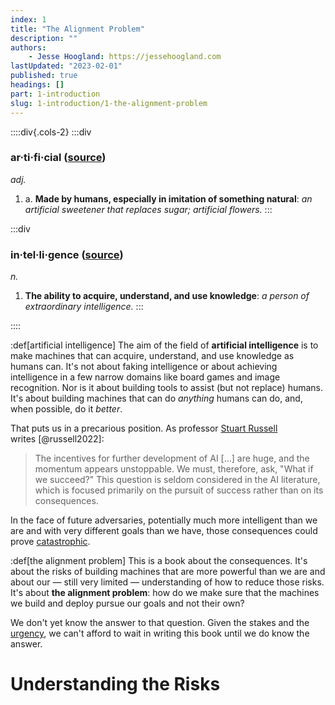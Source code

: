 ```yaml
---
index: 1
title: "The Alignment Problem"
description: ""
authors: 
    - Jesse Hoogland: https://jessehoogland.com
lastUpdated: "2023-02-01"
published: true
headings: [] 
part: 1-introduction
slug: 1-introduction/1-the-alignment-problem
---
```


::::div{.cols-2}
:::div
### ar·ti·fi·cial ([source](https://www.ahdictionary.com/wordd/search.html?q=intelligence))
*adj.*
1. a. **Made by humans, especially in imitation of something natural**: *an artificial sweetener that replaces sugar; artificial flowers.*
:::

:::div
### in·tel·li·gence ([source](https://www.ahdictionary.comd/search.html?q=intelligence))
*n.*
1. **The ability to acquire, understand, and use knowledge**: *a person of extraordinary intelligence.*
:::

::::

:def[artificial intelligence]
The aim of the field of **artificial intelligence** is to make machines that can acquire, understand, and use knowledge as humans can. It's not about faking intelligence or about achieving intelligence in a few narrow domains like board games and image recognition. Nor is it about building tools to assist (but not replace) humans. It's about building machines that can do *anything* humans can do, and, when possible, do it *better*.

That puts us in a precarious position. As professor [Stuart Russell](russell) writes&nbsp;[@russell2022]:

> The incentives for further development of AI [...] are huge, and the momentum appears unstoppable. We must, therefore, ask, "What if we succeed?" This question is seldom considered in the AI literature, which is focused primarily on the pursuit of success rather than on its consequences.

In the face of future adversaries, potentially much more intelligent than we are and with very different goals than we have, those consequences could prove [catastrophic](#understanding-the-risks).

:def[the alignment problem]
This is a book about the consequences. It's about the risks of building machines that are more powerful than we are and about our — still very limited — understanding of how to reduce those risks. It's about **the alignment problem**: how do we make sure that the machines we build and deploy pursue our goals and not their own? 

We don't yet know the answer to that question. Given the stakes and the [urgency](2-timelines-and-takeoffs), we can't afford to wait in writing this book until we do know the answer. 


# Understanding the Risks

[russell]: https://people.eecs.berkeley.edu/~russell/


